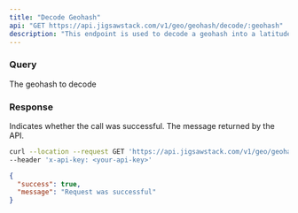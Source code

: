 ```yaml
---
title: "Decode Geohash"
api: "GET https://api.jigsawstack.com/v1/geo/geohash/decode/:geohash"
description: "This endpoint is used to decode a geohash into a latitude and longitude."
---
```


### Query

<ParamField path="geohash" type="string">
  The geohash to decode
</ParamField>

<Snippet file="header.mdx" />

### Response

<ResponseField name="success" type="boolean">
  Indicates whether the call was successful.
</ResponseField>

<ResponseField name="message" type="string">
  The message returned by the API.
</ResponseField>

<RequestExample>

```bash Example Request
curl --location --request GET 'https://api.jigsawstack.com/v1/geo/geohash/:decode' \
--header 'x-api-key: <your-api-key>'
```

</RequestExample>

<ResponseExample>

```json Response
{
  "success": true,
  "message": "Request was successful"
}
```

</ResponseExample>
